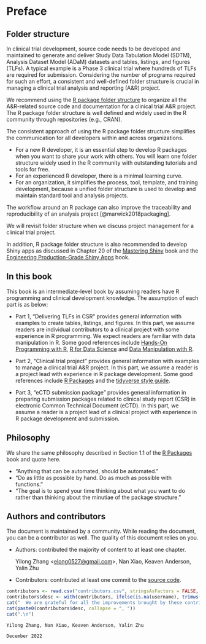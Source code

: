 # Preface {-}

## Folder structure {.unnumbered}

In clinical trial development, source code needs to be developed and maintained to generate and deliver
Study Data Tabulation Model (SDTM), Analysis Dataset Model (ADaM) datasets and tables, listings, and figures (TLFs).
A typical example is a Phase 3 clinical trial where hundreds of TLFs are required for submission.
Considering the number of programs required for such an effort,
a consistent and well-defined folder structure is crucial in
managing a clinical trial analysis and reporting (A&R) project.

We recommend using the
[R package folder structure](https://github.com/rstudio/cheatsheets/blob/main/package-development.pdf)
to organize all the A&R-related source code and documentation for a clinical trial A&R project.
The R package folder structure is well defined and widely used in the R community through repositories (e.g., CRAN).

The consistent approach of using the R package folder structure
simplifies the communication for all developers within and across organizations.

- For a new R developer, it is an essential step to develop R packages
  when you want to share your work with others.
  You will learn one folder structure widely used in the R community
  with outstanding tutorials and tools for free.
- For an experienced R developer, there is a minimal learning curve.
- For an organization, it simplifies the process, tool, template,
  and training development, because a unified folder structure is used
  to develop and maintain standard tool and analysis projects.

The workflow around an R package can also improve
the traceability and reproducibility of an analysis project [@marwick2018packaging].

We will revisit folder structure when we discuss project management for a clinical trial project.

In addition, R package folder structure is also recommended
to develop Shiny apps as discussed
in Chapter 20 of the [Mastering Shiny](https://mastering-shiny.org/scaling-packaging.html) book
and the [Engineering Production-Grade Shiny Apps](https://engineering-shiny.org/golem.html) book.

## In this book {.unnumbered}

This book is an intermediate-level book by
assuming readers have R programming and clinical development knowledge.
The assumption of each part is as below:

- Part 1, "Delivering TLFs in CSR" provides general information with examples
  to create tables, listings, and figures.
  In this part, we assume readers are individual contributors to a clinical project
  with some experience in R programming.
  We expect readers are familiar with data manipulation in R.
  Some good references include [Hands-On Programming with R](https://rstudio-education.github.io/hopr/),
  [R for Data Science](https://r4ds.had.co.nz/) and
  [Data Manipulation with R](https://www.amazon.com/Data-Manipulation-R-Use/dp/0387747303).

- Part 2, "Clinical trial project" provides general information
  with examples to manage a clinical trial A&R project.
  In this part, we assume a reader is a project lead with experience in R package development.
  Some good references include [R Packages](https://r-pkgs.org/) and the
  [tidyverse style guide](https://style.tidyverse.org/).

- Part 3, "eCTD submission package" provides general information in preparing
  submission packages related to clinical study report (CSR) in
  electronic Common Technical Document (eCTD).
  In this part, we assume a reader is a project lead of a clinical project
  with experience in R package development and submission.

## Philosophy {.unnumbered}

We share the same philosophy described in
Section 1.1 of the [R Packages](https://r-pkgs.org/Introduction.html#intro-phil) book
and quote here.

- "Anything that can be automated, should be automated."
- "Do as little as possible by hand. Do as much as possible with functions."
- "The goal is to spend your time thinking about what you want to do
rather than thinking about the minutiae of the package structure."

## Authors and contributors {.unnumbered}

The document is maintained by a community.
While reading the document, you can be a contributor as well.
The quality of this document relies on you.

- Authors: contributed the majority of content to at least one chapter.

  Yilong Zhang <<elong0527@gmail.com>>, Nan Xiao, Keaven Anderson, Yalin Zhu

- Contributors: contributed at least one commit to the [source code](https://github.com/elong0527/r4csr).

```r
contributors <- read.csv("contributors.csv", stringsAsFactors = FALSE, na.strings = "")
contributors$desc <- with(contributors, ifelse(is.na(username), trimws(name), paste0(trimws(name), " (\\@", trimws(username), ")")))
cat("  We are grateful for all the improvements brought by these contributors (in chronological order): ", sep = "")
cat(paste0(contributors$desc, collapse = ", "))
cat(".\n")
```

```block2
Yilong Zhang, Nan Xiao, Keaven Anderson, Yalin Zhu

December 2022
```

